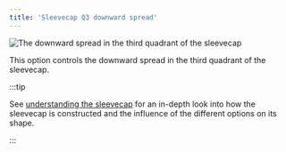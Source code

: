 ```yaml
---
title: 'Sleevecap Q3 downward spread'
---
```


![The downward spread in the third quadrant of the sleevecap](./sleevecapq3spread2.svg)

This option controls the downward spread in the third quadrant of the sleevecap.

:::tip

See [understanding the sleevecap](/docs/designs/brian#understanding-the-sleevecap) for an in-depth
look into how the sleevecap is constructed and the influence of the different options on its shape.

:::
